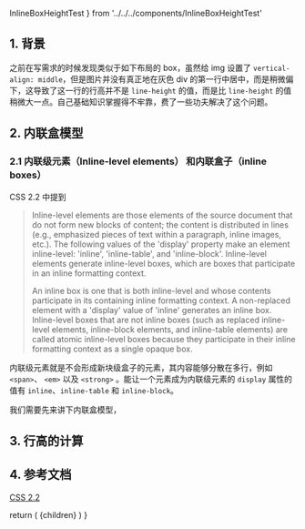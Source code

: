   InlineBoxHeightTest
} from '../../../components/InlineBoxHeightTest'

## 1. 背景

之前在写需求的时候发现类似于如下布局的 box，虽然给 img 设置了 `vertical-align: middle`，但是图片并没有真正地在灰色 div 的第一行中居中，而是稍微偏下，这导致了这一行的行高并不是 `line-height` 的值，而是比 `line-height` 的值稍微大一点。自己基础知识掌握得不牢靠，费了一些功夫解决了这个问题。

<InlineBoxHeightTest />

## 2. 内联盒模型

### 2.1 内联级元素（Inline-level elements） 和内联盒子（inline boxes）

CSS 2.2 中提到

> Inline-level elements are those elements of the source document that do not form new blocks of content; the content is distributed in lines (e.g., emphasized pieces of text within a paragraph, inline images, etc.). The following values of the 'display' property make an element inline-level: 'inline', 'inline-table', and 'inline-block'. Inline-level elements generate inline-level boxes, which are boxes that participate in an inline formatting context.
>
> An inline box is one that is both inline-level and whose contents participate in its containing inline formatting context. A non-replaced element with a 'display' value of 'inline' generates an inline box. Inline-level boxes that are not inline boxes (such as replaced inline-level elements, inline-block elements, and inline-table elements) are called atomic inline-level boxes because they participate in their inline formatting context as a single opaque box.

内联级元素就是不会形成新块级盒子的元素，其内容能够分散在多行，例如 `<span>`、 `<em>` 以及 `<strong>` 。能让一个元素成为内联级元素的 `display` 属性的值有 `inline`、`inline-table` 和 `inline-block`。

我们需要先来讲下内联盒模型，

## 3. 行高的计算


## 4. 参考文档

[CSS 2.2](https://www.w3.org/TR/CSS22/visuren.html#visual-model-intro)

  return (
    <PostLayout date={manifest.date} title={manifest.title}>{children}</PostLayout>
  )
}
